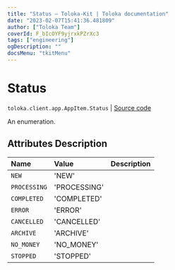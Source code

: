 ```yaml
---
title: "Status — Toloka-Kit | Toloka documentation"
date: "2023-02-07T15:41:36.481809"
author: ["Toloka Team"]
coverId: F_bIcOYF9yjrxkPZrXc3
tags: ["engineering"]
ogDescription: ""
docsMenu: "tkitMenu"
---
```


# Status
`toloka.client.app.AppItem.Status` | [Source code](https://github.com/Toloka/toloka-kit/blob/v1.1.3/src/client/app/__init__.py#L148)

An enumeration.

## Attributes Description

| Name | Value | Description |
| :------| :-----------| :----------|
`NEW`|'NEW'|
`PROCESSING`|'PROCESSING'|
`COMPLETED`|'COMPLETED'|
`ERROR`|'ERROR'|
`CANCELLED`|'CANCELLED'|
`ARCHIVE`|'ARCHIVE'|
`NO_MONEY`|'NO_MONEY'|
`STOPPED`|'STOPPED'|